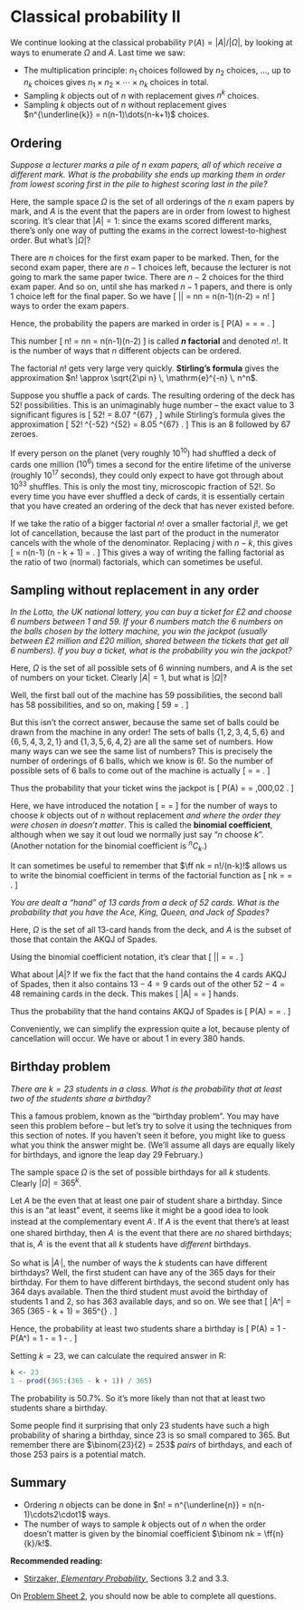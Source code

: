 # Classical probability II  {#L06-classical-ii}

We continue looking at the classical probability $\mathbb P(A) = |A|/|\Omega|$, by looking at ways to enumerate $\Omega$ and $A$. Last time we saw:

* The multiplication principle: $n_1$ choices followed by $n_2$ choices, ..., up to $n_k$ choices gives $n_1 \times n_2 \times \cdots \times n_k$ choices in total.
* Sampling $k$ objects out of $n$ with replacement gives $n^k$ choices.
* Sampling $k$ objects out of $n$ without replacement gives $n^{\underline{k}} = n(n-1)\dots(n-k+1)$ choices.

## Ordering  {#ordering}

<!--
:::: {.videowrap}
::: {.videowrapper}
<iframe src="https://www.youtube.com/embed/_kxbyjSaF_s"></iframe>
:::
::::
-->


::: {.example}
*Suppose a lecturer marks a pile of $n$ exam papers, all of which receive a different mark. What is the probability she ends up marking them in order from lowest scoring first in the pile to highest scoring last in the pile?*

Here, the sample space $\Omega$ is the set of all orderings of the $n$ exam papers by mark, and $A$ is the event that the papers are in order from lowest to highest scoring. It's clear that $|A| = 1$: since the exams scored different marks, there's only one way of putting the exams in the correct lowest-to-highest order. But what's $|\Omega|$?

There are $n$ choices for the first exam paper to be marked. Then, for the second exam paper, there are $n - 1$ choices left, because the lecturer is not going to mark the same paper twice. There are $n-2$ choices for the third exam paper. And so on, until she has marked $n-1$ papers, and there is only 1 choice left for the final paper. So we have
\[ |\Omega| = \ff nn = n(n-1)(n-2)\cdots3\cdot2\cdot1 = n! \]
ways to order the exam papers.

Hence, the probability the papers are marked in order is
\[ \mathbb P(A) = \frac{|A|}{|\Omega|} = \frac{1}{n(n-1)\cdots2\cdot1} = \frac{1}{n!} . \]
:::

This number
\[ n! = \ff nn = n(n-1)(n-2)\cdots3\cdot2\cdot1 \]
is called **$n$ factorial** and denoted $n!$. It is the number of ways that $n$ different objects can be ordered.

The factorial $n!$ gets very large very quickly. **Stirling's formula** gives the approximation
$n! \approx \sqrt{2\pi n} \, \mathrm{e}^{-n} \, n^n$.

::: {.example}
Suppose you shuffle a pack of cards. The resulting ordering of the deck has $52!$ possibilities. This is an unimaginably huge number -- the exact value to 3 significant figures is
\[ 52! = 8.07 \times 10^{67} , \]
while Stirling's formula gives the approximation
\[ 52! \approx \sqrt{2\pi \times 52} \times \mathrm{e}^{-52} \times 52^{52} = 8.05 \times 10^{67} . \]
This is an 8 followed by 67 zeroes.

If every person on the planet (very roughly $10^{10}$) had shuffled a deck of cards one million ($10^6$) times a second for the entire lifetime of the universe (roughly $10^{17}$ seconds), they could only expect to have got through about $10^{33}$ shuffles.
This is only the most tiny, microscopic fraction of $52!$. So every time you have ever shuffled a deck of cards, it is essentially certain that you have created an ordering of the deck that has never existed before.
:::

If we take the ratio of a bigger factorial $n!$ over a smaller factorial $j!$, we get lot of cancellation,
\begin{align*}
\frac{n!}{j!} &= \frac{n(n-1) \cdots(j+1)j(j-1) \cdots 1}{j(j-1) \cdots 1} \\
  &= n(n-1) \cdots (j+1) ,
\end{align*}
because the last part of the product in the numerator cancels with the whole of the denominator. Replacing $j$ with $n-k$, this gives
\[ \frac{n!}{(n-k)!} = n(n-1) \cdots (n - k + 1) = \ff{n}{k} . \]
This gives a way of writing the falling factorial as the ratio of two (normal) factorials, which can sometimes be useful.

<!--
It can sometimes be useful to write the falling factorial $\ff nk$ in terms of the factorial, like this:
\begin{align*}
\ff nk &= n(n-1)\cdots(n-k+1) \\
  &= n(n-1)\cdots(n-k+1)\times\frac{(n-k)(n-k-1)\cdots2\cdot1}{(n-k)(n-k-1)\cdots2\cdot1} \\
  &= \frac{n(n-1)\cdots(n-k+1)(n-k)(n-k-1)\cdots2\cdot1}{(n-k)(n-k-1)\cdots2\cdot1} \\
  &= \frac{n!}{(n-k)!},
\end{align*}
where the numbers from $n-k$ down to 1 cancel out.
-->

## Sampling without replacement in any order  {#combinations}

<!--
:::: {.videowrap}
::: {.videowrapper}
<iframe src="https://www.youtube.com/embed/s9MehuyRW6Q"></iframe>
:::
::::
-->


::: {.example #lotto}
*In the Lotto, the UK national lottery, you can buy a ticket for £2 and choose 6 numbers between 1 and 59. If your 6 numbers match the 6 numbers on the balls chosen by the lottery machine, you win the jackpot (usually between £2 million and £20 million, shared between the tickets that get all 6 numbers). If you buy a ticket, what is the probability you win the jackpot?*

Here, $\Omega$ is the set of all possible sets of 6 winning numbers, and $A$ is the set of numbers on your ticket. Clearly $|A| = 1$, but what is $|\Omega|$?

Well, the first ball out of the machine has 59 possibilities, the second ball has 58 possibilities, and so on, making
\[ 59 \times 58 \times 57 \times 56 \times 55 \times 54 = \ff{59}{6} . \]

But this isn't the correct answer, because the same set of balls could be drawn from the machine in any order! The sets of balls $\{1,2,3,4,5,6\}$ and $\{6,5,4,3,2,1\}$ and $\{1,3,5,6,4,2\}$ are all the same set of numbers. How many ways can we see the same list of numbers? This is precisely the number of orderings of 6 balls, which we know is $6!$. So the number of possible sets of 6 balls to come out of the machine is actually
\[ \binom{59}{6} = \frac{\ff{59}{6}}{6!} = \frac{59 \times 58 \times 57 \times 56 \times 55 \times 54}{6\times5\times4\times3\times2\times1} \approx 45 \text{ million} . \]

Thus the probability that your ticket wins the jackpot is
\[ \mathbb P(A) = \frac{|A|}{|\Omega|} = \frac{1}{\binom{59}{6}} \approx \frac{1}{45 \text{ million}} \approx 0.000\,000\,02 . \]
:::

Here, we have introduced the notation
\[ \binom{n}{k} = \frac{\ff{n}{k}}{k!} = \frac{n(n-1) \cdots (n-k+1)}{k(k-1)\cdots2\cdot1}  \]
for the number of ways to choose $k$ objects out of $n$ without replacement *and where the order they were chosen in doesn't matter*. This is called the **binomial coefficient**, although when we say it out loud we normally just say "$n$ choose $k$". (Another notation for the binomial coefficient is ${}^n C_k$.)

It can sometimes be useful to remember that $\ff nk = n!/(n-k)!$ allows us to write the binomial coefficient in terms of the factorial function as
\[ \binom nk = \frac{\ff nk}{(n-k)!} = \frac{n!}{k!(n-k)!} . \]


::: {.example #akqj}
*You are dealt a "hand" of 13 cards from a deck of 52 cards. What is the probability that you have the Ace, King, Queen, and Jack of Spades?*

Here, $\Omega$ is the set of all 13-card hands from the deck, and $A$ is the subset of those that contain the AKQJ of Spades.

Using the binomial coefficient notation, it's clear that
\[ |\Omega| = \binom{52}{13} = \frac{52\times51\times\cdots\times41\times40}{13\times12\times\cdots\times2\times1} . \]

What about $|A|$? If we fix the fact that the hand contains the 4 cards AKQJ of Spades, then it also contains $13-4=9$ cards out of the other $52-4 = 48$ remaining cards in the deck. This makes
\[ |A| = \binom{48}{9} = \frac{48\times47\times\cdots\times41\times40}{9\times8\times\cdots\times2\times1}\]
hands.

Thus the probability that the hand contains AKQJ of Spades is
\[ \mathbb P(A) = \frac{|A|}{|\Omega|} = \frac{\binom{48}{9}}{\binom{52}{13}} . \]

Conveniently, we can simplify the expression quite a lot, because plenty of cancellation will occur. We have
\begin{align*}
\mathbb P(A) = \frac{\binom{48}{9}}{\binom{52}{13}}
  &= \frac{\frac{48\times47\times\cdots\times41\times40}{9\times8\times\cdots\times2\times1}}{\frac{52\times51\times\cdots\times41\times40}{13\times12\times\cdots\times2\times1}} \\
  &= \frac{48\times47\times\cdots\times41\times40}{52\times51\times\cdots\times41\times40} \times \frac{13\times12\times\cdots\times2\times1}{9\times8\times\cdots\times2\times1} \\
  &= \frac{13\times12\times11\times10}{52\times51\times50\times49} \\
  &\approx 0.0026 ,
\end{align*}
or about 1 in every 380 hands.
:::

<!--
There's one other useful fact about the binomial coefficient we should mention.

::: {.theorem}
\[ \binom nk = \binom{n}{n-k}. \]
:::

We'll give two different proofs of this fact.

::: {.proof}
We can use the formula for the binomial coefficient in terms of the factorial function. This formula gives
\[ \binom nk = \frac{n!}{k!(n-k)!} \qquad \binom{n}{n-k} = \frac{n!}{(n-k)!k!} . \]
It's clear from the factorial expression that these two quantities are equal.
:::

::: {.proof}
Suppose we have $n$ balls, and we want to paint $k$ of the red and the other $n-k$ blue. How many ways can we do this?

One way is to say there are $\binom nk$ ways to choose the $k$ balls to paint red, then we are forced paint the other $n - k$ blue.

Another way is to say there are $\binom{n}{n-k}$ to choose the $n-k$ balls to paint blue, then we are forced to paint the other $k$ red.

We have "double counted" the same quantity two different ways, so the answer must be the same, so
\[ \binom nk = \binom{n}{n-k}. \]
:::

Which proof do you prefer? (I strongly prefer the second proof, because I think it doesn't just *verify* that the theorem is true, but further explains *why* the result is true.)
-->

## Birthday problem  {#birthday}

<!--
:::: {.videowrap}
::: {.videowrapper}
<iframe src="https://www.youtube.com/embed/hNcCvJgKRXA"></iframe>
:::
::::
-->

::: {.example}
*There are $k = 23$ students in a class. What is the probability that at least two of the students share a birthday?*

This a famous problem, known as the "birthday problem". You may have seen this problem before -- but let's try to solve it using the techniques from this section of notes. If you haven't seen it before, you might like to guess what you think the answer might be. (We'll assume all days are equally likely for birthdays, and ignore the leap day 29 February.)

The sample space $\Omega$ is the set of possible birthdays for all $k$ students. Clearly $|\Omega| = 365^k$.

Let $A$ be the even that at least one pair of student share a birthday. Since this is an "at least" event, it seems like it might be a good idea to look instead at the complementary event $A^\comp$. If $A$ is the event that there's at least one shared birthday, then $A^\comp$ is the event that there are *no* shared birthdays; that is, $A^\comp$ is the event that all $k$ students have *different* birthdays.

So what is $|A^\comp|$, the number of ways the $k$ students can have different birthdays? Well, the first student can have any of the 365 days for their birthday. For them to have different birthdays, the second student only has 364 days available. Then the third student must avoid the birthday of students 1 and 2, so has 363 available days, and so on. We see that 
\[ |A^\comp| = 365 \times 364 \times \cdots \times (365 - k + 1) = 365^{\underline{k}} . \]

Hence, the probability at least two students share a birthday is
\[ \mathbb P(A) = 1 - \mathbb P(A^\comp) = 1 - \frac{365^{\underline{k}}}{365^k} = 1 - \frac{365}{365} \cdot \frac{364}{365} \cdots \frac{365-k+1}{365} . \]

Setting $k = 23$, we can calculate the required answer in R:
```r
k <- 23
1 - prod((365:(365 - k + 1)) / 365)
```
The probability is 50.7%. So it's more likely than not that at least two students share a birthday.
:::

Some people find it surprising that only 23 students have such a high probability of sharing a birthday, since 23 is so small compared to 365. But remember there are $\binom{23}{2} = 253$ *pairs* of birthdays, and each of those 253 pairs is a potential match.


## Summary  {#summary-L06 .unnumbered}

::: {.mysummary}
* Ordering $n$ objects can be done in $n! = n^{\underline{n}} = n(n-1)\cdots2\cdot1$ ways.
* The number of ways to sample $k$ objects out of $n$ when the order doesn't matter is given by the binomial coefficient $\binom nk = \ff{n}{k}/k!$.
:::

**Recommended reading:**

* [Stirzaker, *Elementary Probability*](https://leeds.primo.exlibrisgroup.com/permalink/44LEE_INST/13rlbcs/alma991013131349705181), Sections 3.2 and 3.3.

On [Problem Sheet 2](#P2), you should now be able to complete all questions.